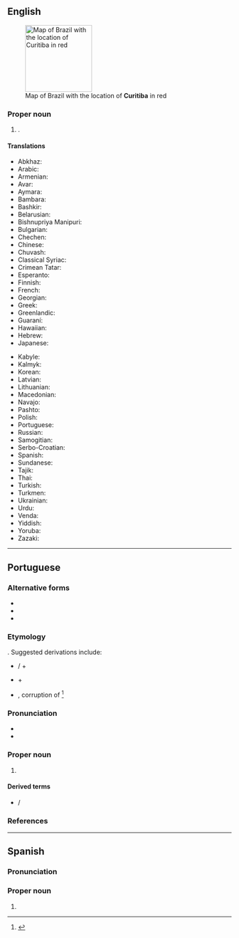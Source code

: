 ==English==
{{wikipedia}}
[[Image:Curitiba in Brazil.png|150px|right|thumb|Map of Brazil with the location of '''Curitiba''' in red]]

===Proper noun===
{{en-proper noun}}

# {{place|en|municipality/state capital|s/Paraná|c/Brazil}}.

====Translations====
{{trans-top|State capital of Paraná}}
* Abkhaz: {{t|ab|Куритиба}}
* Arabic: {{t|ar|كوريتيبا}}
* Armenian: {{t|hy|Կուրիտիբա}}
* Avar: {{t|av|Куритиба}}
* Aymara: {{t|ay|Kuritiwa}}
* Bambara: {{t|bm|Kuritiba}}
* Bashkir: {{t|ba|Куритиба}}
* Belarusian: {{t|be|Курыціба}}
* Bishnupriya Manipuri: {{t|bpy|কুরিটিবা}}
* Bulgarian: {{t|bg|Куритиба}}
* Chechen: {{t|ce|Куритиба}}
* Chinese: {{t|zh|庫里奇巴|tr=Kùlǐtíbā|sc=Hani}}
* Chuvash: {{t|cv|Куритиба}}
* Classical Syriac: {{t|syc|ܩܘܪܝܛܝܒܐ|sc=Syrc}}
* Crimean Tatar: {{t|crh|Kuritiba}}
* Esperanto: {{t|eo|Kuritibo}}
* Finnish: {{t|fi|Curitiba}}
* French: {{t|fr|Curitiba}}
* Georgian: {{t|ka|კურიტიბა}}
* Greek: {{t|el|Κουριτίμπα}}
* Greenlandic: {{t|kl|Kuritiba}}
* Guaraní: {{t|gn|Kury'ityba}}
* Hawaiian: {{t|haw|Kuritiba}}
* Hebrew: {{t|he|קוריטיבה}}
* Japanese: {{t|ja|クリチバ|tr=Kurichiba|sc=Jpan}}
{{trans-mid}}
* Kabyle: {{t|kab|Kuriṭiba}}
* Kalmyk: {{t|xal|Куритиба}}
* Korean: {{t|ko|^쿠리치바}}
* Latvian: {{t|lv|Kuritiba}}
* Lithuanian: {{t|lt|Kuritiba}}
* Macedonian: {{t|mk|Куритиба}}
* Navajo: {{t|nv|Koritiba}}
* Pashto: {{t|ps|کوريتيبا|sc=ps-Arab}}
* Polish: {{t+|pl|Kurytyba}}
* Portuguese: {{t+|pt|Curitiba}}
* Russian: {{t|ru|Куритиба}}
* Samogitian: {{t|sgs|Kuritiba}}
* Serbo-Croatian: {{t|sh|Куритиба}}
* Spanish: {{t+|es|Curitiba}}
* Sundanese: {{t|su|Kuritiba}}
* Tajik: {{t|tg|Куритиба}}
* Thai: {{t|th|กูรีตีบา}}
* Turkish: {{t|tr|Curitiba}}
* Turkmen: {{t|tk|Kurytyba}}
* Ukrainian: {{t|uk|Куритиба}}
* Urdu: {{t|ur|کوریتیبا}}
* Venda: {{t|ve|Kuritiba}}
* Yiddish: {{t|yi|קוריטיבאַ}}
* Yoruba: {{t|yo|Kurytyba}}
* Zazaki: {{t|zza|Kuritiba}}
{{trans-bottom}}

----

==Portuguese==

===Alternative forms===
* {{alt|pt|Coritiba||archaic}}
* {{alt|pt|Curityba||obsolete}}
* {{alt|pt|Corityba||obsolete}}

===Etymology===
{{unk|pt|title=Uncertain}}. Suggested derivations include:
* {{bor|pt|tpw|curé}} / {{m|tpw|coré||pig}} + {{m|tpw|tyba||abundance}}
* {{bor|pt|tpw|curi||Paraná pine}} + {{m|tpw|tyba||abundance}}
* {{bor|pt|gn|Kuri'yty}}, corruption of {{m|gn|Kuri'yndy||grove of Paraná pines}}<ref>{{R:pt:Municípios paranaenses}}</ref>

===Pronunciation===
{{pt-IPA}}
* {{rhymes|pt|ibɐ|s=4}}
* {{hyph|pt|Cu|ri|ti|ba}}

===Proper noun===
{{pt-proper noun|f}}

# {{place|pt|municipality/state capital|s/Paraná|c/Brazil|t=Curitiba}}

====Derived terms====
* {{l|pt|curitibano}} / {{l|pt|curitibana}}

===References===
<references />

----

==Spanish==
{{wikipedia|lang=es}}

===Pronunciation===
{{es-IPA}}

===Proper noun===
{{es-proper noun|f}}

# {{place|es|municipality/state capital|s/Paraná|c/Brazil|t=Curitiba}}